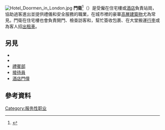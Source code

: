 {{about|一種服務性職業|運動員|守門員}}
[[File:Hotel_Doormen_in_London.jpg|thumb]]
'''門衛'''<ref>{{cite|title=門衛|url=https://www.moedict.tw/~%E9%96%80%E8%A1%9B|work=萌典}}</ref>（{{lang-en|Doorman}}）是受僱在住宅樓或[[酒店|酒店]]負責站崗，協助過客進出並提供禮儀和安全服務的職業，在城市裡的豪華[[高層建築物|高層建築物]]尤為常見。門衛在住宅樓也會負責開門、檢查訪客和{{tsl|en|Delivery (commerce)|送貨員}}，幫忙簽收包裹、在大堂搬運[[行李|行李]]或為客人招[[出租車|出租車]]。

== 另見 ==
* {{tsl|en|Bouncer (doorman)|保鏢 (門衛)}}
* {{tsl|en|Property caretaker|物業管理員}}
* [[禮賓部|禮賓部]]
* [[接待員|接待員]]
* [[酒店門僮|酒店門僮]]

== 參考資料 ==
{{reflist}}

{{職業小作品}}

[[Category:服务性职业|Category:服务性职业]]